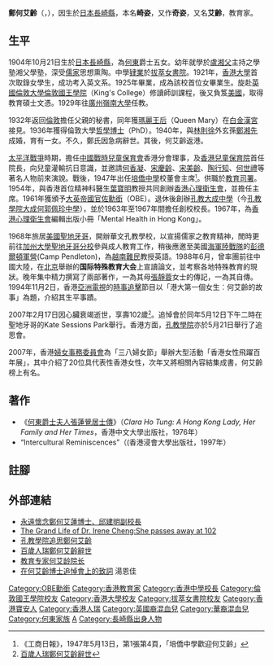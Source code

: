 {{Infobox person
| 姓名    = 鄭何艾齡
| 後綴尊稱 = [[OBE|OBE]]
| 圖像    = 
| 圖像大小 = 
| 圖像說明 = 
| 出生名  = 何崎姿
| 出生日期 = {{Birth date|1904|10|21}}
| 出生地點 = {{JPN-EMP}}[[長崎縣|長崎縣]]
| 逝世日期 = {{Death date and age|2007|2|17|1904|10|21}}
| 逝世地點 = {{HKG}}
| 國籍    = {{CHN-HKG}}
| 別名    = 何奇姿、何艾齡
| 教育程度 = [[倫敦大學|倫敦大學]][[哲學博士|哲學博士]]
| 母校    = [[拔萃女書院|拔萃女書院]]<br>[[香港大學|香港大學]]<br>[[伦敦国王学院|伦敦国王学院]]
| 職業    = 教育家
| 活躍時期 = 1941年－2007年
| 配偶    = [[鄭湘先|鄭湘先]]
| 兒女    = 女: [[鄭家玉|鄭家玉]]
| 父母    = 父: [[何東|何東]]<br>母: [[張靜蓉|張靜蓉]]
}}

'''鄭何艾齡'''{{OBE}}（{{lang|en|Irene Cheng née Ho}}，{{bd|1904年|10月21日|2007年|2月17日|catIdx=He何艾齡}}），因生於[[日本|日本]][[長崎縣|長崎縣]]，本名'''崎姿'''，又作'''奇姿'''，又名'''艾齡'''，教育家。

==生平==
1904年10月21日生於[[日本|日本]][[長崎縣|長崎縣]]，為[[何東|何東]]爵士五女。幼年就學於[[盧湘父|盧湘父]]主持之學塾湘父學塾，深受[[儒家|儒家]]思想熏陶。中學[[肄業|肄業]]於[[拔萃女書院|拔萃女書院]]。1921年，[[香港大學|香港大學]]首次取錄女學生，成功考入英文系。1925年畢業，成為該校首位女畢業生。旋赴[[英國|英國]][[倫敦大學|倫敦大學]][[倫敦國王學院|倫敦國王學院]]（King's College）修讀師訓課程，後又負笈[[美國|美國]]，取得教育碩士文憑。1929年往[[廣州|廣州]][[嶺南大學_(廣州)|嶺南大學]]任教。

1932年返回[[倫敦|倫敦]]擔任父親的秘書，同年獲[[特克的瑪麗|瑪麗王后]]（Queen Mary）在[[白金漢宮|白金漢宮]]接見。1936年獲得倫敦大學[[哲學博士|哲學博士]]（PhD）。1940年，與[[林則徐|林則徐]]外玄孫[[鄭湘先|鄭湘先]]成婚，育有一女。不久，鄭氏因急病辭世。其後，何艾齡返港。

[[太平洋戰爭|太平洋戰爭]]時期，擔任[[中國戰時兒童保育會|中國戰時兒童保育會]]香港分會理事，及[[香港兒童保育院|香港兒童保育院]]首任院長，向兒童灌輸抗日意識，並邀請[[何香凝|何香凝]]、[[宋慶齡|宋慶齡]]、[[宋美齡|宋美齡]]、[[陶行知|陶行知]]、[[何世禮|何世禮]]等著名人物前來演說。戰後，1947年出任[[培僑中學|培僑中學]]校董會主席<small><ref>《工商日報》，1947年5月13日，第1張第4頁，「培僑中學歡迎何艾齡」</ref></small>。供職於[[教育局_(香港)#歷史|教育司署]]。1954年，與香港首位精神科醫生[[葉寶明|葉寶明]]教授共同創辦[[香港心理衛生會|香港心理衛生會]]，並擔任主席。1961年獲頒予[[大英帝國勳章|大英帝國官佐勳銜]]（OBE）。退休後創辦[[孔教學院大成何郭佩珍中學|孔教大成中學]]（今[[孔教學院大成何郭佩珍中學|孔教學院大成何郭佩珍中學]]），並於1963年至1967年間擔任創校校長。1967年，為[[香港心理衛生會|香港心理衛生會]]編輯出版小冊「Mental Health in Hong Kong」。

1968年旅居[[美國|美國]][[聖地牙哥_(加利福尼亞州)|聖地牙哥]]，開辦華文孔教學校，以宣揚儒家之教育精神，閒時更前往[[聖地牙哥加利福尼亞大學|加州大學聖地牙哥分校]]參與成人教育工作，稍後應邀至美國[[海軍陸戰隊|海軍陸戰隊]]的[[彭德爾頓軍營|彭德爾頓軍營]](Camp Pendleton)，為[[越南船民|越南難民]]教授英語。1988年6月，曾率團前往中國大陸，在[[北京市|北京]]舉辦的'''国际特殊教育大会'''上宣讀論文，並考察各地特殊教育的現狀。晚年集中精力撰寫了兩部著作，一為其母[[張靜蓉|張靜蓉]]女士的傳記，一為其自傳。1994年11月2日，香港[[亞洲電視|亞洲電視]]的[[時事追擊|時事追擊]]節目以「港大第一個女生︰何艾齡的故事」為題，介紹其生平事蹟。
 
2007年2月17日因心臟衰竭逝世，享壽102歲<small><ref>[http://www.vansky.com/news/hphtml/?thread-2023.html 百歲人瑞鄭何艾齡辭世]{{dead link|date=2018年4月 |bot=InternetArchiveBot |fix-attempted=yes }}</ref></small>。追悼會於同年5月12日下午二時在聖地牙哥的Kate Sessions Park舉行。香港方面，[[孔教學院|孔教學院]]亦於5月21日舉行了追思會。

2007年，香港[[婦女事務委員會|婦女事務委員會]]為「三八婦女節」舉辦大型活動「香港女性飛躍百年展」，其中介紹了20位具代表性香港女性，次年又將相關內容結集成書，何艾齡榜上有名。

==著作==
* 《[[何東爵士夫人張蓮覺居士傳|何東爵士夫人張蓮覺居士傳]]》（''Clara Ho Tung: A Hong Kong Lady, Her Family and Her Times''，香港中文大學出版社，1976年）
*“Intercultural Reminiscences”（(香港浸會大學出版社，1997年）

==註腳==
<div class="references-small">
<references />
</div>

==外部連結==
* [https://web.archive.org/web/20071009222335/http://www.chkpcc.edu.hk/memorial/index.htm 永遠懷念鄭何艾蓮博士、邱建明副校長]
* [http://www.theepochtimes.com/news/7-3-10/52639.html The Grand Life of Dr. Irene Cheng:She passes away at 102] {{en}}
* [http://www.takungpao.com/news/07/05/21/SD-739349.htm 孔教學院追思鄭何艾齡]{{dead link|date=2018年4月 |bot=InternetArchiveBot |fix-attempted=yes }}
* [http://www.vansky.com/news/hphtml/?thread-2023.html 百歲人瑞鄭何艾齡辭世]{{dead link|date=2018年4月 |bot=InternetArchiveBot |fix-attempted=yes }}
* [http://www.zgzsetbyh.org.cn/shownews.asp?id=6862 教育专家何艾龄院长]{{dead link|date=2018年4月 |bot=InternetArchiveBot |fix-attempted=yes }}
* [http://www.confucianacademy.com/ShowArticle.asp?ArticleID=426 在何艾齡博士追悼會上的致詞]{{dead link|date=2018年4月 |bot=InternetArchiveBot |fix-attempted=yes }} 湯恩佳

{{DEFAULTSORT:Ho何}}
[[Category:OBE勳銜|Category:OBE勳銜]]
[[Category:香港教育家|Category:香港教育家]]
[[Category:香港中學校長|Category:香港中學校長]]
[[Category:倫敦國王學院校友|Category:倫敦國王學院校友]]
[[Category:香港大學校友|Category:香港大學校友]]
[[Category:拔萃女書院校友|Category:拔萃女書院校友]]
[[Category:香港寶安人|Category:香港寶安人]]
[[Category:香港人瑞|Category:香港人瑞]]
[[Category:英國裔混血兒|Category:英國裔混血兒]]
[[Category:華裔混血兒|Category:華裔混血兒]]
[[Category:何東家族|Category:何東家族]]
[[Category:何姓|A]]

[[Category:長崎縣出身人物|Category:長崎縣出身人物]]